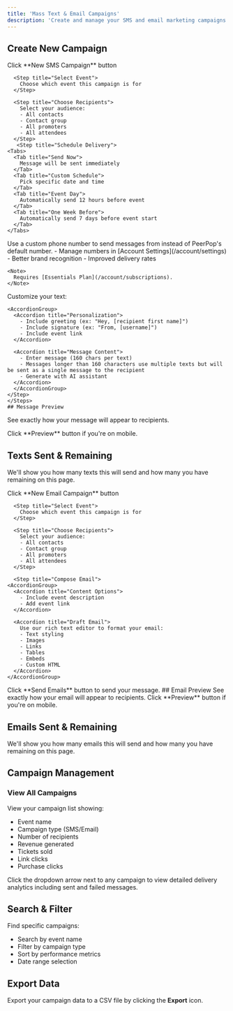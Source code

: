 ```yaml
---
title: 'Mass Text & Email Campaigns'
description: 'Create and manage your SMS and email marketing campaigns'
---
```


## Create New Campaign

<Tabs>
  <Tab title="SMS Campaign">
    <Steps>
      <Step title="Start Campaign">
        Click **New SMS Campaign** button
      </Step>
      
      <Step title="Select Event">
        Choose which event this campaign is for
      </Step>
      
      <Step title="Choose Recipients">
        Select your audience:
        - All contacts
        - Contact group
        - All promoters
        - All attendees
      </Step>
       <Step title="Schedule Delivery">
    <Tabs>
      <Tab title="Send Now">
        Message will be sent immediately
      </Tab>
      <Tab title="Custom Schedule">
        Pick specific date and time
      </Tab>
      <Tab title="Event Day">
        Automatically send 12 hours before event
      </Tab>
      <Tab title="One Week Before">
        Automatically send 7 days before event start
      </Tab>
    </Tabs>
  </Step>

  <Step title="Custom Phone Number">
    Use a custom phone number to send messages from instead of PeerPop's default number.
    - Manage numbers in [Account Settings](/account/settings)
    - Better brand recognition
    - Improved delivery rates

    <Note>
      Requires [Essentials Plan](/account/subscriptions).
    </Note>
  </Step>
  
  <Step title="Compose Message">
    Customize your text:
    
    <AccordionGroup>
      <Accordion title="Personalization">
        - Include greeting (ex: "Hey, [recipient first name]")
        - Include signature (ex: "From, [username]")
        - Include event link
      </Accordion>
      
      <Accordion title="Message Content">
        - Enter message (160 chars per text)
        - Messages longer than 160 characters use multiple texts but will be sent as a single message to the recipient
        - Generate with AI assistant
      </Accordion>
      </AccordionGroup>
    </Step> 
    </Steps>
    ## Message Preview
See exactly how your message will appear to recipients.

<Note>
  Click **Preview** button if you're on mobile.
</Note>

## Texts Sent & Remaining
We'll show you how many texts this will send and how many you have remaining on this page.

  </Tab>
  
  <Tab title="Email Campaign">
    <Steps>
      <Step title="Start Campaign">
        Click **New Email Campaign** button
      </Step>
      
      <Step title="Select Event">
        Choose which event this campaign is for
      </Step>
      
      <Step title="Choose Recipients">
        Select your audience:
        - All contacts
        - Contact group
        - All promoters
        - All attendees
      </Step>
      
      <Step title="Compose Email">
    <AccordionGroup>
      <Accordion title="Content Options">
        - Include event description
        - Add event link
      </Accordion>
      
      <Accordion title="Draft Email">
        Use our rich text editor to format your email:
        - Text styling
        - Images
        - Links
        - Tables
        - Embeds
        - Custom HTML
      </Accordion>
    </AccordionGroup>
  </Step>
  <Step title="Send Emails">
    Click **Send Emails** button to send your message.
  </Step>
    </Steps>
    ## Email Preview
See exactly how your email will appear to recipients.

<Note>
  Click **Preview** button if you're on mobile.
</Note>

## Emails Sent & Remaining
We'll show you how many emails this will send and how many you have remaining on this page.

  </Tab>
</Tabs>


## Campaign Management

### View All Campaigns

View your campaign list showing:
- Event name
- Campaign type (SMS/Email)
- Number of recipients
- Revenue generated
- Tickets sold
- Link clicks
- Purchase clicks

<Tip>
  Click the dropdown arrow next to any campaign to view detailed delivery analytics including sent and failed messages.
</Tip>


## Search & Filter

Find specific campaigns:
- Search by event name
- Filter by campaign type
- Sort by performance metrics
- Date range selection

## Export Data

Export your campaign data to a CSV file by clicking the **Export** icon.